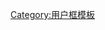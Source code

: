 {{Userbox
| id=[[File:Wikipe-tan face.svg|47px|center]]
| id-c=#ffffff
| info=這個用戶喜歡聽'''[[動畫]]和[[電子遊戲]]作品中的音樂'''。
| info-c=white
| info-s=9
| border-c=#000000
| usercategory=喜歡聽動漫歌曲的維基人
| nocat    = {{{nocat|}}}}}<noinclude>

[[Category:用户框模板]]

</noinclude>